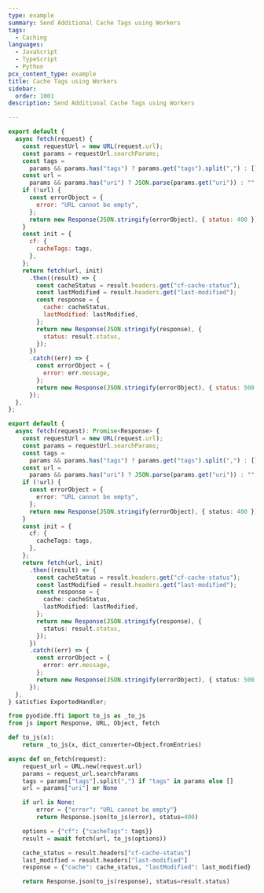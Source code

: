 ```yaml
---
type: example
summary: Send Additional Cache Tags using Workers
tags:
  - Caching
languages:
  - JavaScript
  - TypeScript
  - Python
pcx_content_type: example
title: Cache Tags using Workers
sidebar:
  order: 1001
description: Send Additional Cache Tags using Workers

---
```



<Tabs> <TabItem label="JavaScript" icon="seti:javascript">

```js
export default {
  async fetch(request) {
    const requestUrl = new URL(request.url);
    const params = requestUrl.searchParams;
    const tags =
      params && params.has("tags") ? params.get("tags").split(",") : [];
    const url =
      params && params.has("uri") ? JSON.parse(params.get("uri")) : "";
    if (!url) {
      const errorObject = {
        error: "URL cannot be empty",
      };
      return new Response(JSON.stringify(errorObject), { status: 400 });
    }
    const init = {
      cf: {
        cacheTags: tags,
      },
    };
    return fetch(url, init)
      .then((result) => {
        const cacheStatus = result.headers.get("cf-cache-status");
        const lastModified = result.headers.get("last-modified");
        const response = {
          cache: cacheStatus,
          lastModified: lastModified,
        };
        return new Response(JSON.stringify(response), {
          status: result.status,
        });
      })
      .catch((err) => {
        const errorObject = {
          error: err.message,
        };
        return new Response(JSON.stringify(errorObject), { status: 500 });
      });
  },
};
```

</TabItem> <TabItem label="TypeScript" icon="seti:typescript">

```ts
export default {
  async fetch(request): Promise<Response> {
    const requestUrl = new URL(request.url);
    const params = requestUrl.searchParams;
    const tags =
      params && params.has("tags") ? params.get("tags").split(",") : [];
    const url =
      params && params.has("uri") ? JSON.parse(params.get("uri")) : "";
    if (!url) {
      const errorObject = {
        error: "URL cannot be empty",
      };
      return new Response(JSON.stringify(errorObject), { status: 400 });
    }
    const init = {
      cf: {
        cacheTags: tags,
      },
    };
    return fetch(url, init)
      .then((result) => {
        const cacheStatus = result.headers.get("cf-cache-status");
        const lastModified = result.headers.get("last-modified");
        const response = {
          cache: cacheStatus,
          lastModified: lastModified,
        };
        return new Response(JSON.stringify(response), {
          status: result.status,
        });
      })
      .catch((err) => {
        const errorObject = {
          error: err.message,
        };
        return new Response(JSON.stringify(errorObject), { status: 500 });
      });
  },
} satisfies ExportedHandler;
```

</TabItem> <TabItem label="Python" icon="seti:python">

```py
from pyodide.ffi import to_js as _to_js
from js import Response, URL, Object, fetch

def to_js(x):
    return _to_js(x, dict_converter=Object.fromEntries)

async def on_fetch(request):
    request_url = URL.new(request.url)
    params = request_url.searchParams
    tags = params["tags"].split(",") if "tags" in params else []
    url = params["uri"] or None

    if url is None:
        error = {"error": "URL cannot be empty"}
        return Response.json(to_js(error), status=400)

    options = {"cf": {"cacheTags": tags}}
    result = await fetch(url, to_js(options))

    cache_status = result.headers["cf-cache-status"]
    last_modified = result.headers["last-modified"]
    response = {"cache": cache_status, "lastModified": last_modified}

    return Response.json(to_js(response), status=result.status)
```

</TabItem> </Tabs>
